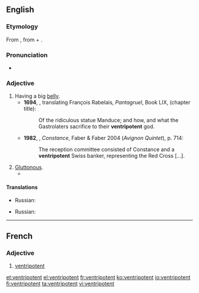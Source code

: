 ==English==
{{was wotd|2012|February|13}}
===Etymology===
From {{etyl|frm}} {{term|ventripotent|lang=fr}}, from {{etyl|la}} {{term|venter||belly}} + {{term|potens||powerful}}.

===Pronunciation===
*{{a|UK}} {{IPA|/vɛnˈtɹɪpətənt/}}

===Adjective===
{{en-adj}}

# Having a big [[belly]].
#*'''1694''', {{w|Thomas Urquhart}}, translating François Rabelais, ''Pantagruel'', Book LIX, (chapter title):
#*:Of the ridiculous statue Manduce; and how, and what the Gastrolaters sacrifice to their '''ventripotent''' {{transterm|ventripotent|lang=fr}} god.
#*'''1982''', {{w|Lawrence Durrell}}, ''Constance'', Faber & Faber 2004 (''Avignon Quintet''), p. 714:
#*:The reception committee consisted of Constance and a '''ventripotent''' Swiss banker, representing the Red Cross [...].
# [[gluttonous|Gluttonous]].
#* {{quote-book|passage=I'm sure your being so '''ventripotent''' is useful in county fair competitions, George, but it's driving our bakery into the ground, so we're replacing you.
|year=2008
|author=A. C. Kemp
|pageurl=http://books.google.ca/books?id=cBPEtY2s5UEC&pg=PA198&dq=ventripotent+-%22their+ventripotent+God%22&hl=en&sa=X&ei=aNQ1T9KfHaOpiAKi84ycCg&redir_esc=y#v=onepage&q=ventripotent%20-%22their%20ventripotent%20God%22&f=false
|page=198
|title=The Perfect Insult for Every Occasion
|isbn=978-1-59869-327-0}}

====Translations====
{{trans-top|Having a big belly}}
* Russian: {{t|ru|пузатый}}
{{trans-mid}}
{{trans-bottom}}

{{trans-top|Gluttonous}}
* Russian: {{t|ru|прожорливый}}
{{trans-mid}}
{{trans-bottom}}

----

==French==

===Adjective===
{{fr-adj|m}}

# [[#English|ventripotent]]

[[et:ventripotent]]
[[el:ventripotent]]
[[fr:ventripotent]]
[[ko:ventripotent]]
[[io:ventripotent]]
[[fi:ventripotent]]
[[ta:ventripotent]]
[[vi:ventripotent]]